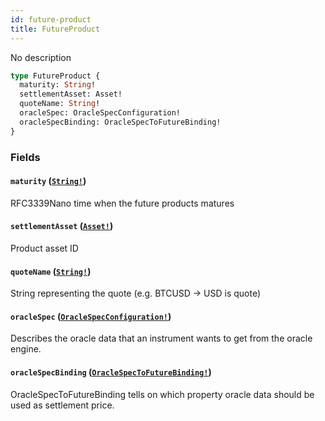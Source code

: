 ```yaml
---
id: future-product
title: FutureProduct
---
```


No description

```graphql
type FutureProduct {
  maturity: String!
  settlementAsset: Asset!
  quoteName: String!
  oracleSpec: OracleSpecConfiguration!
  oracleSpecBinding: OracleSpecToFutureBinding!
}
```

### Fields

#### `maturity` ([`String!`](/graphql/scalars/string))

RFC3339Nano time when the future products matures

#### `settlementAsset` ([`Asset!`](/graphql/objects/asset))

Product asset ID

#### `quoteName` ([`String!`](/graphql/scalars/string))

String representing the quote (e.g. BTCUSD -> USD is quote)

#### `oracleSpec` ([`OracleSpecConfiguration!`](/graphql/objects/oracle-spec-configuration))

Describes the oracle data that an instrument wants to get from the oracle engine.

#### `oracleSpecBinding` ([`OracleSpecToFutureBinding!`](/graphql/objects/oracle-spec-to-future-binding))

OracleSpecToFutureBinding tells on which property oracle data should be
used as settlement price.
